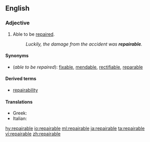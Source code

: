 ==English==

===Adjective===
{{en-adj}}

# Able to be [[repair]]ed.
#: ''Luckily, the damage from the accident was '''repairable'''.''

====Synonyms====
* (''able to be repaired''): [[fixable]], [[mendable]], [[rectifiable]], [[reparable]]

====Derived terms====
* [[repairability]]

====Translations====
{{trans-top|able to be repaired}}
* Greek: {{t+|el|επισκευάσιμος|sc=Grek}}
* Italian: {{t+|it|riparabile}}
{{trans-mid}}
{{trans-bottom}}

[[hy:repairable]]
[[io:repairable]]
[[ml:repairable]]
[[ja:repairable]]
[[ta:repairable]]
[[vi:repairable]]
[[zh:repairable]]
